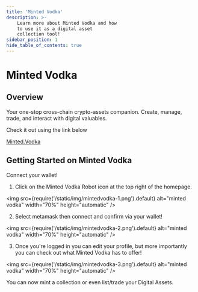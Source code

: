 ---
title: 'Minted Vodka'
description: >-
    Learn more about Minted Vodka and how
    to use it as a digital asset
    collection tool!
sidebar_position: 1
hide_table_of_contents: true
---

# Minted Vodka

## Overview

Your one-stop cross-chain crypto-assets companion. Create, manage, trade, and interact with digital valuables.

Check it out using the link below

[Minted.Vodka](https://minted.vodka/)

## Getting Started on Minted Vodka

Connect your wallet!

1. Click on the Minted Vodka Robot icon at the top right of the homepage.

<img
  src={require('/static/img/mintedvodka-1.png').default}
  alt="minted vodka"
  width="70%"
  height="automatic"
/>

2. Select metamask then connect and confirm via your wallet!

<img
  src={require('/static/img/mintedvodka-2.png').default}
  alt="minted vodka"
  width="70%"
  height="automatic"
/>


3. Once you're logged in you can edit your profile, but more importantly you can check out what Minted Vodka has to offer!

<img
  src={require('/static/img/mintedvodka-3.png').default}
  alt="minted vodka"
  width="70%"
  height="automatic"
/>

You can now mint a collection or even list/trade your Digital Assets.
